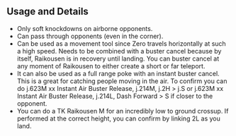## Usage and Details

- Only soft knockdowns on airborne opponents.
- Can pass through opponents (even in the corner).
- Can be used as a movement tool since Zero travels horizontally at such a high speed. Needs to be combined with a buster cancel because by itself, Raikousen is in recovery until landing.
  You can buster cancel at any moment of Raikousen to either create a short or far teleport.
- It can also be used as a full range poke with an instant buster cancel. This is a great for catching people moving in the air. To confirm you can do <InputBlock>j.623M xx Instant Air Buster Release, j.214M, j.2H > j.S</InputBlock>
  or <InputBlock>j.623M xx Instant Air Buster Release, j.214L, Dash Forward > S</InputBlock> if closer to the opponent.
- You can do a TK Raikousen M for an incredibly low to ground crossup. If performed at the correct height, you can confirm by linking <InputBlock>2L</InputBlock> as you land.
